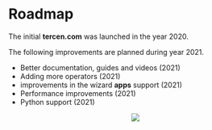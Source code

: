 # Roadmap {#roadmap}

The initial __tercen.com__ was launched in the year 2020.

The following improvements are planned during year 2021.

* Better documentation, guides and videos (2021)
* Adding more operators (2021)
* improvements in the wizard __apps__ support (2021)
* Performance improvements (2021)
* Python support (2021)


<center>![](images/tercen_logo.png)</center>
